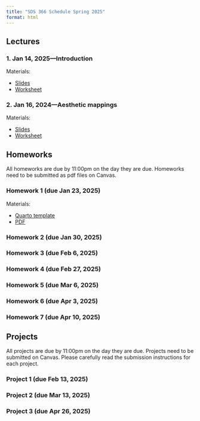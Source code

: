 ```yaml
---
title: "SDS 366 Schedule Spring 2025"
format: html
---
```


## Lectures

### 1. Jan 14, 2025—Introduction

<p class="nospace">Materials:</p>

- [Slides](slides/introduction.qmd)  
- [Worksheet](assignments/intro_to_Quarto.qmd)

### 2. Jan 16, 2024—Aesthetic mappings

<p class="nospace">Materials:</p>

- [Slides](slides/aesthetic-mappings.qmd)  
- [Worksheet](worksheets/aesthetic-mappings.qmd)

## Homeworks

All homeworks are due by 11:00pm on the day they are due. Homeworks need to be submitted as pdf files on Canvas.

### Homework 1 (due Jan 23, 2025)

<p class="nospace">Materials:</p>

- [Quarto template](assignments/HW1.qmd)
- [PDF](assignments/HW1.pdf)

### Homework 2 (due Jan 30, 2025)

### Homework 3 (due Feb 6, 2025)

### Homework 4 (due Feb 27, 2025)

### Homework 5 (due Mar 6, 2025)

### Homework 6 (due Apr 3, 2025)

### Homework 7 (due Apr 10, 2025)

## Projects

All projects are due by 11:00pm on the day they are due. Projects need to be submitted on Canvas. Please carefully read the submission instructions for each project.

### Project 1 (due Feb 13, 2025)

### Project 2 (due Mar 13, 2025)

### Project 3 (due Apr 26, 2025)
